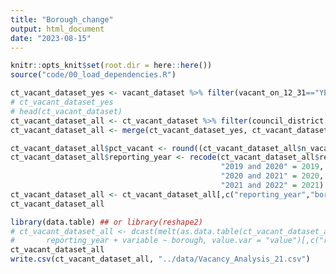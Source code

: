 ```yaml
---
title: "Borough_change"
output: html_document
date: "2023-08-15"
---
```


```r
knitr::opts_knit$set(root.dir = here::here())
source("code/00_load_dependencies.R")
```

```r
ct_vacant_dataset_yes <- vacant_dataset %>% filter(vacant_on_12_31=="YES", council_district!="") %>% group_by(reporting_year, borough) %>% summarise(n_vacant = n())
# ct_vacant_dataset_yes
# head(ct_vacant_dataset)
ct_vacant_dataset_all <- ct_vacant_dataset %>% filter(council_district!="") %>% group_by(reporting_year, borough) %>% summarise(n_all = n())
ct_vacant_dataset_all <- merge(ct_vacant_dataset_yes, ct_vacant_dataset_all, by=c("reporting_year", "borough"))
```

```r
ct_vacant_dataset_all$pct_vacant <- round((ct_vacant_dataset_all$n_vacant/ct_vacant_dataset_all$n_all)*100,2)
ct_vacant_dataset_all$reporting_year <- recode(ct_vacant_dataset_all$reporting_year,
                                               "2019 and 2020" = 2019,  
                                               "2020 and 2021" = 2020, 
                                               "2021 and 2022" = 2021)
ct_vacant_dataset_all <- ct_vacant_dataset_all[,c("reporting_year","borough","pct_vacant")]
ct_vacant_dataset_all
```

```r
library(data.table) ## or library(reshape2)
# ct_vacant_dataset_all <- dcast(melt(as.data.table(ct_vacant_dataset_all), id.vars = c("borough", "reporting_year")), 
#       reporting_year + variable ~ borough, value.var = "value")[,c("reporting_year","MANHATTAN","BROOKLYN", "STATEN ISLAND", "QUEENS", "BRONX")]
ct_vacant_dataset_all
write.csv(ct_vacant_dataset_all, "../data/Vacancy_Analysis_21.csv")
```

